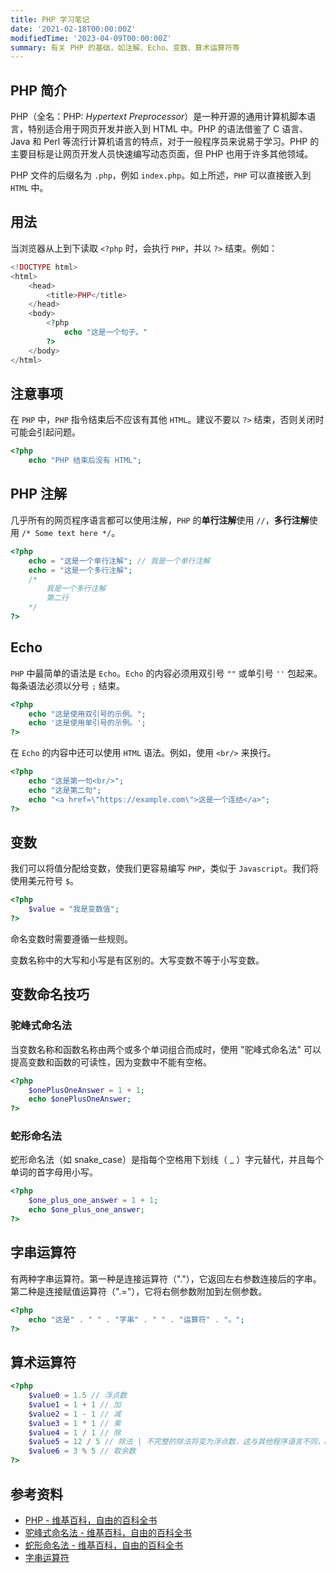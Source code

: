 ```yaml
---
title: PHP 学习笔记
date: '2021-02-18T00:00:00Z'
modifiedTime: '2023-04-09T00:00:00Z'
summary: 有关 PHP 的基础，如注解、Echo、变数、算术运算符等
---
```


## PHP 简介

PHP（全名：PHP: _Hypertext Preprocessor_）是一种开源的通用计算机脚本语言，特别适合用于网页开发并嵌入到 HTML 中。PHP 的语法借鉴了 C 语言、Java 和 Perl 等流行计算机语言的特点，对于一般程序员来说易于学习。PHP 的主要目标是让网页开发人员快速编写动态页面，但 PHP 也用于许多其他领域。

PHP 文件的后缀名为 `.php`，例如 `index.php`。如上所述，`PHP` 可以直接嵌入到 `HTML` 中。

## 用法

当浏览器从上到下读取 `<?php` 时，会执行 `PHP`，并以 `?>` 结束。例如：

```php
<!DOCTYPE html>
<html>
    <head>
        <title>PHP</title>
    </head>
    <body>
        <?php
            echo "这是一个句子。"
        ?>
    </body>
</html>
```

## 注意事项

在 `PHP` 中，`PHP` 指令结束后不应该有其他 `HTML`。建议不要以 `?>` 结束，否则关闭时可能会引起问题。

```php
<?php
    echo "PHP 结束后没有 HTML";
```

## PHP 注解

几乎所有的网页程序语言都可以使用注解，`PHP` 的**单行注解**使用 `//`，**多行注解**使用 `/* Some text here */`。

```php
<?php
    echo = "这是一个单行注解"; // 我是一个单行注解
    echo = "这是一个多行注解";
    /*
        我是一个多行注解
        第二行
    */
?>
```

## Echo

`PHP` 中最简单的语法是 `Echo`。`Echo` 的内容必须用双引号 `""` 或单引号 `''` 包起来。每条语法必须以分号 `;` 结束。

```php
<?php
    echo "这是使用双引号的示例。";
    echo '这是使用单引号的示例。';
?>
```

在 `Echo` 的内容中还可以使用 `HTML` 语法。例如，使用 `<br/>` 来换行。

```php
<?php
    echo "这是第一句<br/>";
    echo "这是第二句";
    echo "<a href=\"https://example.com\">这是一个连结</a>";
?>
```

## 变数

我们可以将值分配给变数，使我们更容易编写 `PHP`，类似于 `Javascript`。我们将使用美元符号 `$`。

```php
<?php
    $value = "我是变数值";
?>
```

命名变数时需要遵循一些规则。

<Table
  headers={['示例', '描述', '规则']}
  rows={[
    ['$value', '小写', '✅'],
    ['$Value', '大写', '✅'],
    ['$_value', '底线', '✅'],
    ['$1value', '以数字开头', '❌']
  ]}
/>

变数名称中的大写和小写是有区别的。大写变数不等于小写变数。

## 变数命名技巧

### 驼峰式命名法

当变数名称和函数名称由两个或多个单词组合而成时，使用 "驼峰式命名法" 可以提高变数和函数的可读性，因为变数中不能有空格。

```php
<?php
    $onePlusOneAnswer = 1 + 1;
    echo $onePlusOneAnswer;
?>
```

### 蛇形命名法

蛇形命名法（如 snake_case）是指每个空格用下划线（ \_ ）字元替代，并且每个单词的首字母用小写。

```php
<?php
    $one_plus_one_answer = 1 + 1;
    echo $one_plus_one_answer;
?>
```

## 字串运算符

有两种字串运算符。第一种是连接运算符（"."），它返回左右参数连接后的字串。第二种是连接赋值运算符（".="），它将右侧参数附加到左侧参数。

```php
<?php
    echo "这是" . " " . "字串" . " " . "运算符" . "。";
?>
```

## 算术运算符

```php
<?php
    $value0 = 1.5 // 浮点数
    $value1 = 1 + 1 // 加
    $value2 = 1 - 1 // 减
    $value3 = 1 * 1 // 乘
    $value4 = 1 / 1 // 除
    $value5 = 12 / 5 // 除法 | 不完整的除法将变为浮点数，这与其他程序语言不同，PHP 会计算余数
    $value6 = 3 % 5 // 取余数
?>
```

## 参考资料

- [PHP - 维基百科，自由的百科全书](https://zh.wikipedia.org/wiki/PHP)
- [驼峰式命名法 - 维基百科，自由的百科全书](https://zh.wikipedia.org/zh-tw/%E9%A7%9D%E5%B3%B0%E5%BC%8F%E5%A4%A7%E5%B0%8F%E5%AF%AB)
- [蛇形命名法 - 维基百科，自由的百科全书](https://zh.wikipedia.org/zh-tw/%E8%9B%87%E5%BD%A2%E5%91%BD%E5%90%8D%E6%B3%95)
- [字串运算符](https://www.php.net/manual/en/language.operators.string.php)
